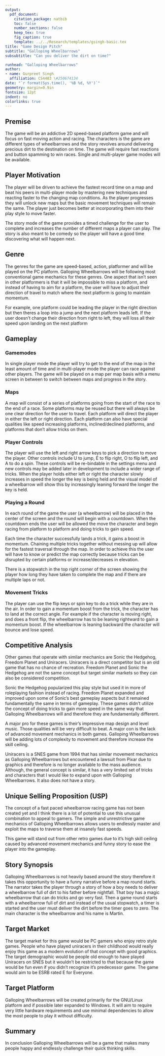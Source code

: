 ```yaml
---
output: 
  pdf_document:
    citation_package: natbib
    toc: false
    number_sections: false
    keep_tex: true
    fig_caption: true
    template: ../../Research/templates/gsingh-basic.tex
title: "Game Design Pitch"
subtitle: "Galloping Wheelbarrows"
subsubtitle: "Can you deliver the dirt on time?"

runhead: "Galloping Wheelbarrows"
author:
- name: Gurpreet Singh
  affiliation: CS4483 \#250674134
date: "`r format(Sys.time(), '%B %d, %Y')`"
geometry: margin=0.9in
fontsize: 12pt
indent: no
colorlinks: true
---
```


## Premise
The game will be an addictive 2D speed-based platform game and will focus on
fast moving action and racing. The characters is the game are different types
of wheelbarrows and the story revolves around delivering precious dirt to the
destination on time. The game will require fast reactions and button spamming to
win races. Single and multi-player game modes will be available.

## Player Motivation
The player will be driven to achieve the fastest record time on a map and beat
his peers in multi-player mode by mastering new techniques and reacting faster
to the changing map conditions. As the player progresses they will unlock new
maps but the basic movement techniques will remain the same. The player just
becomes better at incorporating them into their play style to move faster.

The story mode of the game provides a timed challenge for the user to complete 
and increases the number of different maps a player can play. The story is also
meant to be comedy so the player will have a good time discovering what will 
happen next.

## Genre
The genres for the game are speed-based, action, platformer and will be played
on the PC platform. Galloping Wheelbarrows will be following most conventional
game mechanics for these genres. One aspect that isn't seen in other
platformers is that it will be impossible to miss a platform, and instead of
having to aim for a platform, the user will have to adjust their direction of
travel to match where the next platform is going to maintain momentum.

For example, one platform could be leading the player in the right direction
but then theres a loop into a jump and the next platform leads left. If the
user doesn't change their direction from right to left, they will loss all
their speed upon landing on the next platform

## Gameplay

### Gamemodes
In single player mode the player will try to get to the end of the map in the
least amount of time and in multi-player mode the player can race against other
players. The game will be played on a map per map basis with a menu screen 
in between to switch between maps and progress in the story.

### Maps
A map will consist of a series of platforms going from the start of the race to
the end of a race. Some platforms may be reused but there will always be one
clear direction for the user to travel. Each platform will direct the player in
either the left or right direction. Each platform can also have special
qualities like speed increasing platforms, inclined/declined platforms, and
platforms that don't allow tricks on them.

### Player Controls
The player will use the left and right arrow keys to pick a direction to move
the player. Other controls include U to jump, E to flip right, O to flip left,
and A to do a spin. These controls will be re-bindable in the settings menu and
new controls may be added later in development to include a wider range of
tricks. When the player holds either left or right the character slowly
increases in speed the longer the key is being held and the visual model of
a wheelbarrow will show this by increasingly leaning forward the longer the key
is held.

### Playing a Round
In each round of the game the user (a wheelbarrow) will be placed in the center
of the screen and the round will begin with a countdown. When the countdown
ends the user will be allowed the move the character and begin racing from
platform to platform and doing tricks to gain speed.

Each time the character successfully lands a trick, it gains a boost in
momentum. Chaining multiple tricks together without messing up will allow for
the fastest traversal through the map. In order to achieve this the user will
have to know or predict the map correctly because tricks can be disrupted by
certain platforms or increase/decreases in elevation.

There is a stopwatch in the top right corner of the screen showing the player
how long they have taken to complete the map and if there are multiple laps or
not.

### Movement Tricks

The player can use the flip keys or spin key to do a trick while they are in
the air. In order to gain a momentum boost from the trick, the character has to
land at the correct angle. For example if the character is moving right, and
does a front flip, the wheelbarrow has to be leaning rightward to gain
a momentum boost. If the wheelbarrow is leaning backward the character will
bounce and lose speed.

## Competitive Analysis

Other games that operate with similar mechanics are Sonic the Hedgehog, Freedom
Planet and Uniracers. Uniracers is a direct competitor but is an old game that
has no chance of recreation. Freedom Planet and Sonic the Hedgehog are not the
same concept but target similar markets so they can also be considered
competition.

Sonic the Hedgehog popularized this play style but used it in more of
roleplaying fashion instead of racing. Freedom Planet expanded and improved
upon some of Sonic's best gameplay aspects but it remained fundamentally the
same in terms of gameplay. These games didn't utilize the concept of doing
tricks to gain more speed in the same way that Galloping Wheelbarrows will and
therefore they are fundamentally different.

A major pro for these games is their's impressive map design and level music.
Those qualities will be very difficult to beat. A major con is the lack of
advanced movement mechanics in both games. Galloping Wheelbarrows will be
adding lots of complexity to movement and therefore increase the skill ceiling.

Uniracers is a SNES game from 1994 that has similar movement mechanics as
Galloping Wheelbarrows but encountered a lawsuit from Pixar due to graphics and
therefore is no longer available to the mass audience. Although, the general
concept is similar, it has a very limited set of tricks and characters that
I would like to expand upon with Galloping Wheelbarrows. It also does not have
a story.

## Unique Selling Proposition (USP)

The concept of a fast paced wheelbarrow racing game has not been created yet
and I think there is a lot of potential to use this unusual combination to
appeal to gamers. The simple and unrestrictive game mechanics of Galloping
Wheelbarrows allows users to endlessly master and exploit the maps to traverse
them at insanely fast speeds.

This game will stand out from other retro games due to it's high skill ceiling 
caused by advanced movement mechanics and funny story to ease the player into
the gameplay.

## Story Synopsis

Galloping Wheelbarrows is not heavily based around the story therefore it takes
this opportunity to have a funny narrative before a map round starts. The
narrator takes the player through a story of how a boy needs to deliver
a wheelbarrow full of dirt to his father before nightfall. That boy has a magic
wheelbarrow that can do tricks and go very fast. Then a game round starts with
a wheelbarrow full of dirt and instead of the usual stopwatch, a timer is
started and the user must deliver the dirt before the timer goes to zero.
The main character is the wheelbarrow and his name is Martin. 

## Target Market

The target market for this game would be PC gamers who enjoy retro style games.
People who have played uniracers in their childhood would really enjoy this
game as a modern evolution of that concept with good graphics. The target
demographic would be people old enough to have played Uniracers on SNES but it
wouldn't be restricted to that because the game would be fun even if you didn't
recognize it's predecessor game. The game would aim to be ESRB rated E for
Everyone. 

## Target Platform

Galloping Wheelbarrows will be created primarily for the GNU/Linux platform and
if possible later expanded to Windows. It will aim to require very little
hardware requirements and use minimal dependencies to allow the most people to
play it without difficulty.

## Summary

In conclusion Galloping Wheelbarrows will be a game that makes many people
happy and endlessly challenge their quick thinking skills.
